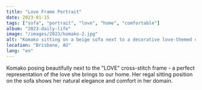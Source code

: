 ```yaml
---
title: "Love Frame Portrait"
date: 2023-01-15
tags: ["sofa", "portrait", "love", "home", "comfortable"]
album: "2023-daily-life"
image: "/images/2023/komako-2.jpg"
alt: "Komako sitting on a beige sofa next to a decorative love-themed cross-stitch frame"
location: "Brisbane, AU"
lang: "en"
---
```


Komako posing beautifully next to the "LOVE" cross-stitch frame - a perfect representation of the love she brings to our home. Her regal sitting position on the sofa shows her natural elegance and comfort in her domain.